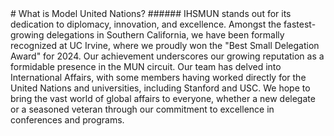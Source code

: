 
<HeaderImage src="/home/background.png" />

<Container>
    # What is Model United Nations?
    ###### IHSMUN stands out for its dedication to diplomacy, innovation, and excellence. Amongst the fastest-growing delegations in Southern California, we have been formally recognized at UC Irvine, where we proudly won the "Best Small Delegation Award" for 2024. Our achievement underscores our growing reputation as a formidable presence in the MUN circuit. Our team has delved into International Affairs, with some members having worked directly for the United Nations and universities, including Stanford and USC. We hope to bring the vast world of global affairs to everyone, whether a new delegate or a seasoned veteran through our commitment to excellence in conferences and programs.

</Container>